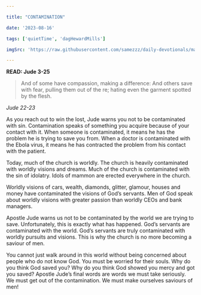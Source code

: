 ```yaml
---

title: "CONTAMINATION"

date: '2023-08-16'

tags: ['quietTime', 'dagHewardMills']

imgSrc: 'https://raw.githubusercontent.com/samezzz/daily-devotionals/main/images/evangelist-dag.jpg'

---
```


**READ: Jude 3-25** 

>And of some have compassion, making a difference: And others save with fear, pulling them out of the  re; hating even the garment spotted by the flesh. 

*Jude 22-23* 

As you reach out to win the lost, Jude warns you not to be contaminated with sin. Contamination speaks of something you acquire because of your contact with it. When someone is contaminated, it means he has the problem he is trying to save you from. When a doctor is contaminated with the Ebola virus, it means he has contracted the problem from his contact with the patient. 

Today, much of the church is worldly. The church is heavily contaminated with worldly visions and dreams. Much of the church is contaminated with the sin of idolatry. Idols of mammon are erected everywhere in the church. 

Worldly visions of cars, wealth, diamonds, glitter, glamour, houses and money have contaminated the visions of God’s servants. Men of God speak about worldly visions with greater passion than worldly CEOs and bank managers. 

Apostle Jude warns us not to be contaminated by the world we are trying to save. Unfortunately, this is exactly what has happened. God’s servants are contaminated with the world. God’s servants are truly contaminated with worldly pursuits and visions. This is why the church is no more becoming a saviour of men. 

You cannot just walk around in this world without being concerned about people who do not know God. You must be worried for their souls. Why do you think God saved you? Why do you think God showed you mercy and got you saved? Apostle Jude’s final words are words we must take seriously. We must get out of the contamination. We must make ourselves saviours of men! 
